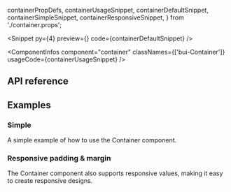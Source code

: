   containerPropDefs,
  containerUsageSnippet,
  containerDefaultSnippet,
  containerSimpleSnippet,
  containerResponsiveSnippet,
} from './container.props';

<PageTitle
  type="Layout"
  title="Container"
  description="The container component let you use our default max-width and center the content on the page."
/>

<Snippet
  py={4}
  preview={<ContainerSnippet story="Preview" />}
  code={containerDefaultSnippet}
/>

<ComponentInfos
  component="container"
  classNames={['bui-Container']}
  usageCode={containerUsageSnippet}
/>

## API reference

<PropsTable data={containerPropDefs} />

## Examples

### Simple

A simple example of how to use the Container component.

<CodeBlock code={containerSimpleSnippet} />

### Responsive padding & margin

The Container component also supports responsive values, making it easy to
create responsive designs.

<CodeBlock code={containerResponsiveSnippet} />
